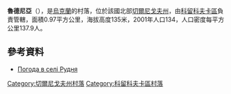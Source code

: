 {{coord|52|0|12|N|32|19|4|E|scale:100000|display=title}}

'''魯德尼亞'''（{{lang-uk|Рудня}}），是[[烏克蘭|烏克蘭]]的村落，位於該國北部[[切爾尼戈夫州|切爾尼戈夫州]]，由[[科留科夫卡區|科留科夫卡區]]負責管轄，面積0.97平方公里，海拔高度135米，2001年人口134，人口密度每平方公里137.9人。

==參考資料==
* [http://weather.in.ua/ua/chernigovskaja/22917 Погода в селі Рудня] {{Wayback|url=http://weather.in.ua/ua/chernigovskaja/22917 |date=20111220141504 }}

[[Category:切爾尼戈夫州村落|Category:切爾尼戈夫州村落]]
[[Category:科留科夫卡區村落|Category:科留科夫卡區村落]]


{{Chernihiv-geo-stub}}